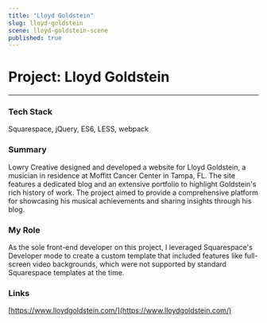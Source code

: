 ```yaml
---
title: "Lloyd Goldstein"
slug: lloyd-goldstein
scene: lloyd-goldstein-scene
published: true
---
```


<div className="flex flex-col w-full h-fit gap-y-16">
<div className="flex flex-col w-full min-h-[calc(75vh-var(--header-height))] justify-center">
<Container>

# Project: Lloyd Goldstein

---

### Tech Stack

Squarespace, jQuery, ES6, LESS, webpack

</Container>
</div>
<Container>

### Summary

Lowry Creative designed and developed a website for Lloyd Goldstein, a musician in residence at Moffitt Cancer Center in Tampa, FL. The site features a dedicated blog and an extensive portfolio to highlight Goldstein's rich history of work. The project aimed to provide a comprehensive platform for showcasing his musical achievements and sharing insights through his blog.

### My Role

As the sole front-end developer on this project, I leveraged Squarespace's Developer mode to create a custom template that included features like full-screen video backgrounds, which were not supported by standard Squarespace templates at the time.

### Links

[https://www.lloydgoldstein.com/](https://www.lloydgoldstein.com/)

</Container>
</div>
